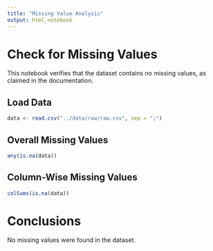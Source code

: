 ```yaml
---
title: "Missing Value Analysis"
output: html_notebook
---
```


# Check for Missing Values

This notebook verifies that the dataset contains no missing values, as claimed 
in the documentation.

## Load Data

```r
data <- read.csv("../data/raw/raw.csv", sep = ";")
```

## Overall Missing Values
```r
any(is.na(data))
```

## Column-Wise Missing Values
```r
colSums(is.na(data))
```
# Conclusions
No missing values were found in the dataset.